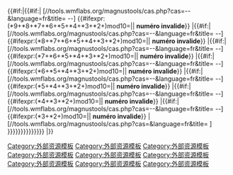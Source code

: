 <noinclude>{{Documentation}}</noinclude><!--Numéro CAS pour le [[Modèle:Chimiebox]]
Vérifie si le N° est valide
Crée un lien vers http://tools.wmflabs.org/magnustools/cas.php

-->{{#if:{{{1|}}}|{{#if:{{{10|}}}|<!--

     affiche le numéro
--><span class="reflink plainlinksneverexpand"><span class="noarchive">[//tools.wmflabs.org/magnustools/cas.php?cas={{{1|}}}{{{2|}}}{{{3|}}}{{{4|}}}{{{5|}}}{{{6|}}}{{{7|}}}-{{{8|}}}{{{9|}}}-{{{10|}}}&language=fr&title={{anchorencode:{{PAGENAME}}}} {{{1|}}}{{{2|}}}{{{3|}}}{{{4|}}}{{{5|}}}{{{6|}}}{{{7|}}}-{{{8|}}}{{{9|}}}-{{{10|}}}]</span></span><!--

     calcule la validité
-->{{#ifexpr:({{{1|0}}}*9+{{{2|0}}}*8+{{{3|0}}}*7+{{{4|0}}}*6+{{{5|0}}}*5+{{{6|0}}}*4+{{{7|0}}}*3+{{{8|0}}}*2+{{{9|0}}})mod10={{{10|10}}}||&nbsp;<strong class="error">numéro invalide</strong>[[Category:外部资源模板]]}}<!--


-->|{{#if:{{{9|}}}|<!--

     affiche le numéro
--><span class="reflink plainlinksneverexpand"><span class="noarchive">[//tools.wmflabs.org/magnustools/cas.php?cas={{{1|}}}{{{2|}}}{{{3|}}}{{{4|}}}{{{5|}}}{{{6|}}}-{{{7|}}}{{{8|}}}-{{{9|}}}&language=fr&title={{anchorencode:{{PAGENAME}}}} {{{1|}}}{{{2|}}}{{{3|}}}{{{4|}}}{{{5|}}}{{{6|}}}-{{{7|}}}{{{8|}}}-{{{9|}}}]</span></span><!--


     calcule la validité
-->{{#ifexpr:({{{1|0}}}*8+{{{2|0}}}*7+{{{3|0}}}*6+{{{4|0}}}*5+{{{5|0}}}*4+{{{6|0}}}*3+{{{7|0}}}*2+{{{8|0}}})mod10={{{9|10}}}||&nbsp;<strong class="error">numéro invalide</strong>[[Category:外部资源模板]]}}<!--



-->|{{#if:{{{8|}}}|<!--

     affiche le numéro
--><span class="reflink plainlinksneverexpand"><span class="noarchive">[//tools.wmflabs.org/magnustools/cas.php?cas={{{1|}}}{{{2|}}}{{{3|}}}{{{4|}}}{{{5|}}}-{{{6|}}}{{{7|}}}-{{{8|}}}&language=fr&title={{anchorencode:{{PAGENAME}}}} {{{1|}}}{{{2|}}}{{{3|}}}{{{4|}}}{{{5|}}}-{{{6|}}}{{{7|}}}-{{{8|}}}]</span></span><!--

     calcule la validité
-->{{#ifexpr:({{{1|0}}}*7+{{{2|0}}}*6+{{{3|0}}}*5+{{{4|0}}}*4+{{{5|0}}}*3+{{{6|0}}}*2+{{{7|0}}})mod10={{{8|10}}}||&nbsp;<strong class="error">numéro invalide</strong>[[Category:外部资源模板]]}}<!--



-->|{{#if:{{{7|}}}|<!--

     affiche le numéro
--><span class="reflink plainlinksneverexpand"><span class="noarchive">[//tools.wmflabs.org/magnustools/cas.php?cas={{{1|}}}{{{2|}}}{{{3|}}}{{{4|}}}-{{{5|}}}{{{6|}}}-{{{7|}}}&language=fr&title={{anchorencode:{{PAGENAME}}}} {{{1|}}}{{{2|}}}{{{3|}}}{{{4|}}}-{{{5|}}}{{{6|}}}-{{{7|}}}]</span></span><!--

     calcule la validité
-->{{#ifexpr:({{{1|0}}}*6+{{{2|0}}}*5+{{{3|0}}}*4+{{{4|0}}}*3+{{{5|0}}}*2+{{{6|0}}})mod10={{{7|10}}}||&nbsp;<strong class="error">numéro invalide</strong>[[Category:外部资源模板]]}}<!--



-->|{{#if:{{{6|}}}|<!--

     affiche le numéro
--><span class="reflink plainlinksneverexpand"><span class="noarchive">[//tools.wmflabs.org/magnustools/cas.php?cas={{{1|}}}{{{2|}}}{{{3|}}}-{{{4|}}}{{{5|}}}-{{{6|}}}&language=fr&title={{anchorencode:{{PAGENAME}}}} {{{1|}}}{{{2|}}}{{{3|}}}-{{{4|}}}{{{5|}}}-{{{6|}}}]</span></span><!--

     calcule la validité
-->{{#ifexpr:({{{1|0}}}*5+{{{2|0}}}*4+{{{3|0}}}*3+{{{4|0}}}*2+{{{5|0}}})mod10={{{6|10}}}||&nbsp;<strong class="error">numéro invalide</strong>[[Category:外部资源模板]]}}<!--


-->|{{#if:{{{5|}}}|<!--

     affiche le numéro
--><span class="reflink plainlinksneverexpand"><span class="noarchive">[//tools.wmflabs.org/magnustools/cas.php?cas={{{1|}}}{{{2|}}}-{{{3|}}}{{{4|}}}-{{{5|}}}&language=fr&title={{anchorencode:{{PAGENAME}}}} {{{1|}}}{{{2|}}}-{{{3|}}}{{{4|}}}-{{{5|}}}]</span></span><!--

     calcule la validité
-->{{#ifexpr:({{{1|0}}}*4+{{{2|0}}}*3+{{{3|0}}}*2+{{{4|0}}})mod10={{{5|10}}}||&nbsp;<strong class="error">numéro invalide</strong>[[Category:外部资源模板]]}}<!--



-->|{{#if:{{{4|}}}|<!--

     affiche le numéro
--><span class="reflink plainlinksneverexpand"><span class="noarchive">[//tools.wmflabs.org/magnustools/cas.php?cas={{{1|}}}-{{{2|}}}{{{3|}}}-{{{4|}}}&language=fr&title={{anchorencode:{{PAGENAME}}}} {{{1|}}}-{{{2|}}}{{{3|}}}-{{{4|}}}]</span></span><!--

--><span style="white-space: nowrap;"></span><!--

     calcule la validité
-->{{#ifexpr:({{{1|0}}}*3+{{{2|0}}}*2+{{{3|0}}})mod10={{{4|10}}}||&nbsp;<strong class="error">numéro invalide</strong>[[Category:外部资源模板]]}}<!--



     si les chiffres ne sont pas séparés par des barres, affiche le numéro et crée un lien vers toolserver

-->|<span class="reflink plainlinksneverexpand" style="white-space: nowrap;"><span class="noarchive">[//tools.wmflabs.org/magnustools/cas.php?cas={{{1|}}}&language=fr&title={{anchorencode:{{PAGENAME}}}} {{{1|}}}]</span></span>[[Category:外部资源模板]]<!--

-->}}}}}}}}}}}}}}
|}}
<includeonly>
[[Category:外部资源模板]]
</includeonly>